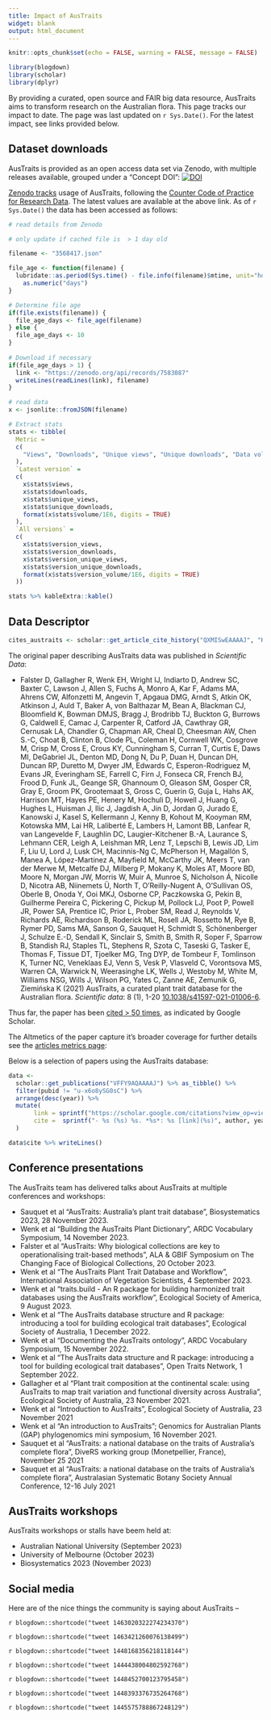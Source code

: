 ```yaml
---
title: Impact of AusTraits
widget: blank
output: html_document
---
```


```r
knitr::opts_chunk$set(echo = FALSE, warning = FALSE, message = FALSE)

library(blogdown)
library(scholar)
library(dplyr)
```


<script type="text/javascript" src="https://d1bxh8uas1mnw7.cloudfront.net/assets/embed.js"></script>

By providing a curated, open source and FAIR big data resource, AusTraits aims to transform research on the Australian flora. This page tracks our impact to date. The page was last updated on `r Sys.Date()`. For the latest impact, see links provided below.

## Dataset downloads

AusTraits is provided as an open access data set via Zenodo, with multiple releases available, grouped under a "Concept DOI": [![DOI](https://zenodo.org/badge/DOI/10.5281/zenodo.3568417.svg)](https://doi.org/10.5281/zenodo.3568417) 

[Zenodo tracks](https://www.projectcounter.org/code-practice-research-data/repositories-that-have-implemented-the-code-of-practice-for-research-data/) usage of AusTraits, following the [Counter Code of Practice for Research Data](https://www.projectcounter.org/code-practice-research-data/). The latest values are available at the above link. As of `r Sys.Date()` the data has been accessed as follows:

```r
# read details from Zenodo

# only update if cached file is  > 1 day old

filename <- "3568417.json"

file_age <- function(filename) {
  lubridate::as.period(Sys.time() - file.info(filename)$mtime, unit="hours") %>% 
    as.numeric("days")  
}

# Determine file age
if(file.exists(filename)) {
  file_age_days <- file_age(filename) 
} else {
  file_age_days <- 10
}
 
# Download if necessary 
if(file_age_days > 1) {
  link <- "https://zenodo.org/api/records/7583087"
  writeLines(readLines(link), filename)
}

# read data
x <- jsonlite::fromJSON(filename)

# Extract stats
stats <- tibble(
  Metric = 
  c(
    "Views", "Downloads", "Unique views", "Unique downloads", "Data volume (MB)"
  ), 
  `Latest version` = 
  c(
    x$stats$views, 
    x$stats$downloads, 
    x$stats$unique_views,
    x$stats$unique_downloads, 
    format(x$stats$volume/1E6, digits = TRUE)
  ),
  `All versions` = 
  c(
    x$stats$version_views, 
    x$stats$version_downloads, 
    x$stats$version_unique_views,
    x$stats$version_unique_downloads, 
    format(x$stats$version_volume/1E6, digits = TRUE)
  ))

stats %>% kableExtra::kable()
```


<!--
Datacite can retrieve citations to doi, but most people cite our paper so not including
<body>
  <script src="https://unpkg.com/vue@^2/dist/vue.min.js"></script>
    <script src="https://unpkg.com/@webcomponents/webcomponentsjs@2.0.0/webcomponents-loader.js"></script>
  <script src="https://unpkg.com/data-metrics-badge/dist/data-metrics-badge.min.js"></script>
  <data-metrics-badge doi="10.5281/zenodo.3568417" display="regular"></data-metrics-badge> 
</body>
--->

    
## Data Descriptor

```r
cites_austraits <- scholar::get_article_cite_history("QXMISwEAAAAJ", "K3LRdlH-MEoC")

```

The original paper describing AusTraits data was published in *Scientific Data*:

* Falster D, Gallagher R, Wenk EH, Wright IJ, Indiarto D, Andrew SC, Baxter C, Lawson J, Allen S, Fuchs A, Monro A, Kar F, Adams MA, Ahrens CW, Alfonzetti M, Angevin T, Apgaua DMG, Arndt S, Atkin OK, Atkinson J, Auld T, Baker A, von Balthazar M, Bean A, Blackman CJ, Bloomfield K, Bowman DMJS, Bragg J, Brodribb TJ, Buckton G, Burrows G, Caldwell E, Camac J, Carpenter R, Catford JA, Cawthray GR, Cernusak LA, Chandler G, Chapman AR, Cheal D, Cheesman AW, Chen S.-C, Choat B, Clinton B, Clode PL, Coleman H, Cornwell WK, Cosgrove M, Crisp M, Cross E, Crous KY, Cunningham S, Curran T, Curtis E, Daws MI, DeGabriel JL, Denton MD, Dong N, Du P, Duan H, Duncan DH, Duncan RP, Duretto M, Dwyer JM, Edwards C, Esperon-Rodriguez M, Evans JR, Everingham SE, Farrell C, Firn J, Fonseca CR, French BJ, Frood D, Funk JL, Geange SR, Ghannoum O, Gleason SM, Gosper CR, Gray E, Groom PK, Grootemaat S, Gross C, Guerin G, Guja L, Hahs AK, Harrison MT, Hayes PE, Henery M, Hochuli D, Howell J, Huang G, Hughes L, Huisman J, Ilic J, Jagdish A, Jin D, Jordan G, Jurado E, Kanowski J, Kasel S, Kellermann J, Kenny B, Kohout M, Kooyman RM, Kotowska MM, Lai HR, Laliberté E, Lambers H, Lamont BB, Lanfear R, van Langevelde F, Laughlin DC, Laugier-Kitchener B.-A, Laurance S, Lehmann CER, Leigh A, Leishman MR, Lenz T, Lepschi B, Lewis JD, Lim F, Liu U, Lord J, Lusk CH, Macinnis-Ng C, McPherson H, Magallón S, Manea A, López-Martinez A, Mayfield M, McCarthy JK, Meers T, van der Merwe M, Metcalfe DJ, Milberg P, Mokany K, Moles AT, Moore BD, Moore N, Morgan JW, Morris W, Muir A, Munroe S, Nicholson Á, Nicolle D, Nicotra AB, Niinemets Ü, North T, O’Reilly-Nugent A, O’Sullivan OS, Oberle B, Onoda Y, Ooi MKJ, Osborne CP, Paczkowska G, Pekin B, Guilherme Pereira C, Pickering C, Pickup M, Pollock LJ, Poot P, Powell JR, Power SA, Prentice IC, Prior L, Prober SM, Read J, Reynolds V, Richards AE, Richardson B, Roderick ML, Rosell JA, Rossetto M, Rye B, Rymer PD, Sams MA, Sanson G, Sauquet H, Schmidt S, Schönenberger J, Schulze E.-D, Sendall K, Sinclair S, Smith B, Smith R, Soper F, Sparrow B, Standish RJ, Staples TL, Stephens R, Szota C, Taseski G, Tasker E, Thomas F, Tissue DT, Tjoelker MG, Tng DYP, de Tombeur F, Tomlinson K, Turner NC, Veneklaas EJ, Venn S, Vesk P, Vlasveld C, Vorontsova MS, Warren CA, Warwick N, Weerasinghe LK, Wells J, Westoby M, White M, Williams NSG, Wills J, Wilson PG, Yates C, Zanne AE, Zemunik G, Ziemińska K (2021) AusTraits, a curated plant trait database for the Australian flora. *Scientific data*: 8 (1), 1-20 [10.1038/s41597-021-01006-6](http://doi.org/10.1038/s41597-021-01006-6). 

Thus far, the paper has been [cited > 50 times](https://scholar.google.com/citations?view_op=view_citation&hl=en&user=QXMISwEAAAAJ&sortby=pubdate&citation_for_view=QXMISwEAAAAJ:K3LRdlH-MEoC
), as indicated by Google Scholar. 

The Altmetics of the paper capture it's broader coverage for further details see the [articles metrics page](https://nature.altmetric.com/details/114271024): 

<div data-badge-details="right" data-badge-type="donut" data-doi="10.1038/s41597-021-01006-6" data-condensed="true" class="altmetric-embed"></div>


Below is a selection of papers using the AusTraits database:

```r
data <- 
  scholar::get_publications("VFFY9AQAAAAJ") %>% as_tibble() %>%
  filter(pubid != "u-x6o8ySG0sC") %>%
  arrange(desc(year)) %>%
  mutate(
       link = sprintf("https://scholar.google.com/citations?view_op=view_citation&citation_for_view=VFFY9AQAAAAJ:%s", pubid),
       cite =  sprintf("- %s (%s) %s. *%s*: %s [link](%s)", author, year, title, journal, number, link)
  )

data$cite %>% writeLines()
```

## Conference presentations

The AusTraits team has delivered talks about AusTraits at multiple conferences and workshops:

- Sauquet et al "AusTraits: Australia's plant trait database ", Biosystematics 2023, 28 November 2023.
- Wenk et al "Building the AusTraits Plant Dictionary", ARDC Vocabulary Symposium, 14 November 2023.
- Falster et al "AusTraits: Why biological collections are key to operationalising trait-based methods", ALA & GBIF Symposium on The Changing Face of Biological Collections, 20 October 2023.
- Wenk et al "The AusTraits Plant Trait Database and Workflow", International Association of Vegetation Scientists, 4 September 2023.
- Wenk et al "traits.build - An R package for building harmonized trait databases using the AusTraits workflow", Ecological Society of America, 9 August 2023.
- Wenk et al "The AusTraits database structure and R package: introducing a tool for building ecological trait databases", Ecological Society of Australia, 1 December 2022.
- Wenk et al "Documenting the AusTraits ontology", ARDC Vocabulary Symposium, 15 November 2022.
- Wenk et al "The AusTraits data structure and R package: introducing a tool for building ecological trait databases", Open Traits Network, 1 September 2022.
- Gallagher et al "Plant trait composition at the continental scale: using AusTraits to map trait variation and functional diversity across Australia", Ecological Society of Australia, 23 November 2021.
- Wenk et al "Introduction to AusTraits", Ecological Society of Australia, 23 November 2021
- Wenk et al "An introduction to AusTraits"; Genomics for Australian Plants (GAP) phylogenomics mini symposium, 16 November 2021.
- Sauquet et al "AusTraits: a national database on the traits of Australia's complete flora", DiveRS working group (Monetpellier, France), November 25 2021
- Sauquet et al "AusTraits: a national database on the traits of Australia's complete flora", Australasian Systematic Botany Society Annual Conference, 12-16 July 2021

## AusTraits workshops

AusTraits workshops or stalls have beem held at:

- Australian National University (September 2023)
- University of Melbourne (October 2023)
- Biosystematics 2023 (November 2023)

## Social media

Here are of the nice things the community is saying about AusTraits --

`r blogdown::shortcode("tweet 1463020322274234370")`

`r blogdown::shortcode("tweet 1463421260076138499")`

`r blogdown::shortcode("tweet 1448168356218118144")`

`r blogdown::shortcode("tweet 1444438004802592768")`

`r blogdown::shortcode("tweet 1448452700123795458")`

`r blogdown::shortcode("tweet 1448393376735264768")`

`r blogdown::shortcode("tweet 1445575788867248129")`

